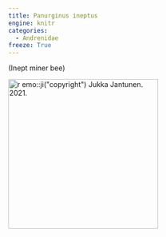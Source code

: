 ```yaml
---
title: Panurginus ineptus
engine: knitr
categories:
  - Andrenidae
freeze: True
---
```

(Inept miner bee)

[![`r emo::ji("copyright")` Jukka Jantunen. 2021.](/files/no_bee.png){height=300}](https://inaturalist.ca/observations/91927558)
